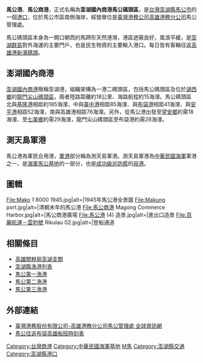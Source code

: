 {{About|馬公商港|其他馬公港口的說明|馬公漁港}}{{Multiple issues|
{{Copypaste|time=2020-12-25T13:51:39+00:00}}
{{Unreferenced|time=2020-12-25T13:51:39+00:00}}
}}
{{Infobox port
| name = 馬公港<br><small>Magong Port
| image =Aerial view of Magong Harbor.jpg
| imagesize =
| caption =
| country = {{ROC-TW}}
| location =  {{ROC-TW}}[[澎湖縣|澎湖縣]][[馬公市|馬公市]]
| coordinates = {{coord|23.56308|N|119.56440|E|type:landmark_region:TW|display=title, inline}}
| locode =TWMZG
| opened =
| operated = [[臺灣港務股份有限公司高雄港務分公司|臺灣港務股份有限公司高雄港務分公司]]馬公管理處<br>軍用：{{ROCN}}
| owner = {{ROC|交通部航港局}}
| type =
| sizewater =
| sizeland = 
| size =
| berths =
| wharfs =
| piers =
| employees =
| arrivals =
| cargotonnage =
| containervolume =
| cargovalue =
| passengertraffic =
| website = 
}}
'''馬公港'''、'''馬公商港'''，正式名稱為'''澎湖國內商港馬公碼頭區'''，是[[台灣|台灣]][[澎湖縣|澎湖縣]][[馬公市|馬公市]]的一個[[港口|港口]]，位於馬公市區南側海岸，經營單位是[[臺灣港務公司|臺灣港務公司]][[高雄港務分公司|高雄港務分公司]]馬公管理處。

馬公碼頭區本身為一開口朝西的馬蹄形天然港灣，港區遮蔽良好，風浪平緩，是[[澎湖群島|澎湖群島]]對外海運的主要門戶，也是民生物資的主要輸入港口。每日皆有客輪往返[[高雄港|高雄港]][[新濱碼頭|新濱碼頭]]。

==澎湖國內商港==
[[澎湖國內商港|澎湖國內商港]]簡稱澎湖港，組織架構為一港二碼頭區，包括馬公碼頭區及位於[[湖西鄉|湖西鄉]]的[[龍門尖山碼頭區|龍門尖山碼頭區]]，兩者陸路距離約18公里、海路航程約15海浬。馬公碼頭區北與[[基隆港|基隆港]]相距約185海浬，中與[[臺中港|臺中港]]相距85海浬、與[[布袋港|布袋港]]相距41海浬、與[[安平港|安平港]]相距52海浬，南與高雄港相距76海浬。另外，從馬公港出發至[[望安鄉|望安鄉]]約需18海浬、至[[七美鄉_(臺灣)|七美鄉]]約需29海浬，龍門尖山碼頭區至布袋港約需28海浬。

==測天島軍港==
馬公港為軍民合用港，[[軍港|軍港]]部分稱為測天島軍港。測天島軍港為[[中華民國海軍|中華民國海軍]]軍港之一，是[[海軍馬公基地|海軍馬公基地]]的一部分，也是[[成功級巡防艦|成功級巡防艦]]的[[母港|母港]]。

== 圖輯 ==
<gallery mode="packed">
File:Mako 1 8000 1945.jpg|alt=|1945年馬公港全景圖
File:Makung port.jpg|alt=|清朝末年的馬公港
File:馬公商港 Magong Commerce Harbor.jpg|alt=|馬公商港廣場
File:馬公港 (4) 造景.jpg|alt=|進出口造景
File:百麗航運－雲豹號 Rikulau 02.jpg|alt=|登船通道
</gallery>

== 相關條目 ==

* [[高雄關稅局澎湖支關|高雄關稅局澎湖支關]]
*[[澎湖縣漁港列表|澎湖縣漁港列表]]
* [[馬公第一漁港|馬公第一漁港]]
* [[馬公第二漁港|馬公第二漁港]]
* [[馬公第三漁港|馬公第三漁港]]

==外部連結==
{{commons category|Magong Harbor}}
*[http://kh.twport.com.tw/chinese/cp.aspx?n=CFC426B3598A46A6 臺灣港務股份有限公司-高雄港務分公司馬公管理處 全球資訊網] {{Wayback|url=http://kh.twport.com.tw/chinese/cp.aspx?n=CFC426B3598A46A6 |date=20210122094351 }}
*[http://60.249.177.142/KHBS/MKWeb.aspx 馬公往返布袋高雄船班時刻表] {{Wayback|url=http://60.249.177.142/KHBS/MKWeb.aspx |date=20201202101025 }}

{{澎湖港口}}
{{台灣商港}}
{{中華民國國境口岸}}
{{臺灣總督府交通局}}

[[Category:台灣商港|Category:台灣商港]]
[[Category:中華民國海軍基地|Category:中華民國海軍基地]]
[[Category:馬公市|M馬]]
[[Category:澎湖縣交通|Category:澎湖縣交通]]
[[Category:澎湖縣港口|Category:澎湖縣港口]]